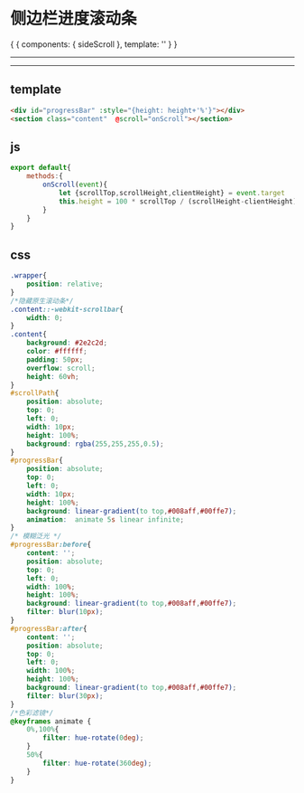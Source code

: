 
<Meta title="Vue/ProcessScroll"  component={sideScroll}/>

# 侧边栏进度滚动条

<Story name="ProcessScroll">
 {
     {
        components: { sideScroll },
        template: '<side-scroll />'
     }
 }
</Story>

---
---

## template
```html
<div id="progressBar" :style="{height: height+'%'}"></div>
<section class="content"  @scroll="onScroll"></section>
```
## js
```js
export default{
    methods:{
        onScroll(event){
            let {scrollTop,scrollHeight,clientHeight} = event.target
            this.height = 100 * scrollTop / (scrollHeight-clientHeight)
        }
    }
}
```
## css
```css
.wrapper{
    position: relative;
}
/*隐藏原生滚动条*/
.content::-webkit-scrollbar{
    width: 0;
}
.content{
    background: #2e2c2d;
    color: #ffffff;
    padding: 50px;
    overflow: scroll;
    height: 60vh;
}
#scrollPath{
    position: absolute;
    top: 0;
    left: 0;
    width: 10px;
    height: 100%;
    background: rgba(255,255,255,0.5);
}
#progressBar{
    position: absolute;
    top: 0;
    left: 0;
    width: 10px;
    height: 100%;
    background: linear-gradient(to top,#008aff,#00ffe7);
    animation:  animate 5s linear infinite;
}
/* 模糊泛光 */
#progressBar:before{
    content: '';
    position: absolute;
    top: 0;
    left: 0;
    width: 100%;
    height: 100%;
    background: linear-gradient(to top,#008aff,#00ffe7);
    filter: blur(10px);
}
#progressBar:after{
    content: '';
    position: absolute;
    top: 0;
    left: 0;
    width: 100%;
    height: 100%;
    background: linear-gradient(to top,#008aff,#00ffe7);
    filter: blur(30px);
}
/*色彩滤镜*/
@keyframes animate {
    0%,100%{
        filter: hue-rotate(0deg);
    }
    50%{
        filter: hue-rotate(360deg);
    }
}
```